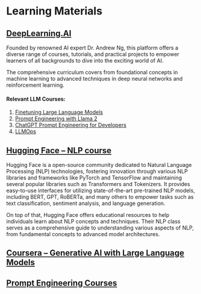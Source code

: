 # Learning Materials {#sec-learn .unnumbered}

\index{Learning Materials}

## [DeepLearning.AI](https://www.deeplearning.ai/)

Founded by renowned AI expert Dr. Andrew Ng, this platform offers a diverse range of courses, tutorials, and practical projects to empower learners of all backgrounds to dive into the exciting world of AI.

The comprehensive curriculum covers from foundational concepts in machine learning to advanced techniques in deep neural networks and reinforcement learning.

#### Relevant LLM Courses:

1.  [Finetuning Large Language Models](https://learn.deeplearning.ai/courses/finetuning-large-language-models/lesson/1/introduction)
2.  [Prompt Engineering with Llama 2](https://learn.deeplearning.ai/courses/prompt-engineering-with-llama-2/lesson/1/introduction)
3. [ChatGPT Prompt Engineering for Developers](https://learn.deeplearning.ai/courses/chatgpt-prompt-eng/lesson/1/introduction)
4. [LLMOps](https://learn.deeplearning.ai/llmops/lesson/1/introduction)


## [Hugging Face -- NLP course](https://huggingface.co/learn/nlp-course/chapter1/1)

Hugging Face is a open-source community dedicated to Natural Language Processing (NLP) technologies, fostering innovation through various NLP libraries and frameworks like PyTorch and TensorFlow and maintaining several popular libraries such as Transformers and Tokenizers. It provides easy-to-use interfaces for utilizing state-of-the-art pre-trained NLP models, including BERT, GPT, RoBERTa, and many others to empower tasks such as text classification, sentiment analysis, and language generation.

On top of that, Hugging Face offers educational resources to help individuals learn about NLP concepts and techniques. Their NLP class serves as a comprehensive guide to understanding various aspects of NLP, from fundamental concepts to advanced model architectures.

## [Coursera -- Generative AI with Large Language Models](https://www.coursera.org/learn/generative-ai-with-llms?utm_campaign=WebsiteCoursesGAIA&utm_medium=institutions&utm_source=deeplearning-ai#reviews)

## [Prompt Engineering Courses](https://www.promptingguide.ai/course)



